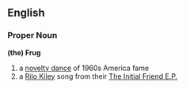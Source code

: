 == English == {{wikipedia}}
=== Proper Noun ===
'''(the) Frug'''
# a [[novelty dance]] of 1960s America fame
# a [[Wikipedia:Rilo Kiley|Rilo Kiley]] song from their [[Wikipedia:The Initial Friend E.P.|The Initial Friend E.P.]]